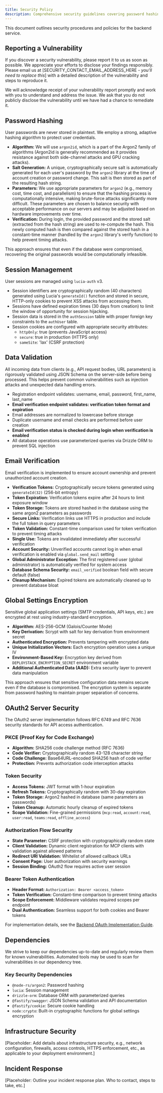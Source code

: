 ```yaml
---
title: Security Policy
description: Comprehensive security guidelines covering password hashing, session management, encryption, and vulnerability reporting for DeployStack Backend.
---
```



This document outlines security procedures and policies for the backend service.

## Reporting a Vulnerability

If you discover a security vulnerability, please report it to us as soon as possible. We appreciate your efforts to disclose your findings responsibly. Please email us at [SECURITY_CONTACT_EMAIL_ADDRESS_HERE - *you'll need to replace this*] with a detailed description of the vulnerability and steps to reproduce it.

We will acknowledge receipt of your vulnerability report promptly and work with you to understand and address the issue. We ask that you do not publicly disclose the vulnerability until we have had a chance to remediate it.

## Password Hashing

User passwords are never stored in plaintext. We employ a strong, adaptive hashing algorithm to protect user credentials.

- **Algorithm:** We will use `argon2id`, which is a part of the Argon2 family of algorithms (Argon2id is generally recommended as it provides resistance against both side-channel attacks and GPU cracking attacks).
- **Salt Generation:** A unique, cryptographically secure salt is automatically generated for each user's password by the `argon2` library at the time of account creation or password change. This salt is then stored as part of the resulting hash string.
- **Parameters:** We use appropriate parameters for `argon2` (e.g., memory cost, time cost, and parallelism) to ensure that the hashing process is computationally intensive, making brute-force attacks significantly more difficult. These parameters are chosen to balance security with acceptable performance on our servers and may be adjusted based on hardware improvements over time.
- **Verification:** During login, the provided password and the stored salt (extracted from the hash string) are used to re-compute the hash. This newly computed hash is then compared against the stored hash in a constant-time manner (handled by the `argon2` library's verify function) to help prevent timing attacks.

This approach ensures that even if the database were compromised, recovering the original passwords would be computationally infeasible.

## Session Management

User sessions are managed using `lucia-auth` v3.

- Session identifiers are cryptographically random (40 characters) generated using Lucia's `generateId()` function and stored in secure, HTTP-only cookies to prevent XSS attacks from accessing them.
- Sessions have defined expiration times (30 days from creation) to limit the window of opportunity for session hijacking.
- Session data is stored in the `authSession` table with proper foreign key constraints to the `authUser` table.
- Session cookies are configured with appropriate security attributes:
  - `httpOnly`: true (prevents JavaScript access)
  - `secure`: true in production (HTTPS only)
  - `sameSite`: 'lax' (CSRF protection)

## Data Validation

All incoming data from clients (e.g., API request bodies, URL parameters) is rigorously validated using JSON Schema on the server-side before being processed. This helps prevent common vulnerabilities such as injection attacks and unexpected data handling errors.

- Registration endpoint validates: username, email, password, first_name, last_name
- **Email verification endpoint validates: verification token format and expiration**
- Email addresses are normalized to lowercase before storage
- Duplicate username and email checks are performed before user creation
- **Email verification status is checked during login when verification is enabled**
- All database operations use parameterized queries via Drizzle ORM to prevent SQL injection

## Email Verification

Email verification is implemented to ensure account ownership and prevent unauthorized account creation.

- **Verification Tokens:** Cryptographically secure tokens generated using `generateId(32)` (256-bit entropy)
- **Token Expiration:** Verification tokens expire after 24 hours to limit exposure window
- **Token Storage:** Tokens are stored hashed in the database using the same argon2 parameters as passwords
- **Secure Links:** Verification links use HTTPS in production and include the full token in query parameters
- **Token Validation:** Constant-time comparison used for token verification to prevent timing attacks
- **Single Use:** Tokens are invalidated immediately after successful verification
- **Account Security:** Unverified accounts cannot log in when email verification is enabled via `global.send_mail` setting
- **Global Administrator Exception:** The first registered user (global administrator) is automatically verified for system access
- **Database Schema Security:** `email_verified` boolean field with secure default (false)
- **Cleanup Mechanism:** Expired tokens are automatically cleaned up to prevent database bloat

## Global Settings Encryption

Sensitive global application settings (SMTP credentials, API keys, etc.) are encrypted at rest using industry-standard encryption.

- **Algorithm:** AES-256-GCM (Galois/Counter Mode)
- **Key Derivation:** Scrypt with salt for key derivation from environment secret
- **Authenticated Encryption:** Prevents tampering with encrypted data
- **Unique Initialization Vectors:** Each encryption operation uses a unique IV
- **Environment-Based Key:** Encryption key derived from `DEPLOYSTACK_ENCRYPTION_SECRET` environment variable
- **Additional Authenticated Data (AAD):** Extra security layer to prevent data manipulation

This approach ensures that sensitive configuration data remains secure even if the database is compromised. The encryption system is separate from password hashing to maintain proper separation of concerns.

## OAuth2 Server Security

The OAuth2 server implementation follows RFC 6749 and RFC 7636 security standards for API access authentication.

### PKCE (Proof Key for Code Exchange)
- **Algorithm:** SHA256 code challenge method (RFC 7636)
- **Code Verifier:** Cryptographically random 43-128 character string
- **Code Challenge:** Base64URL-encoded SHA256 hash of code verifier
- **Protection:** Prevents authorization code interception attacks

### Token Security
- **Access Tokens:** JWT format with 1-hour expiration
- **Refresh Tokens:** Cryptographically random with 30-day expiration
- **Token Storage:** Argon2 hashed in database (same parameters as passwords)
- **Token Cleanup:** Automatic hourly cleanup of expired tokens
- **Scope Validation:** Fine-grained permissions (`mcp:read`, `account:read`, `user:read`, `teams:read`, `offline_access`)

### Authorization Flow Security
- **State Parameter:** CSRF protection with cryptographically random state
- **Client Validation:** Dynamic client registration for MCP clients with validation against allowed patterns
- **Redirect URI Validation:** Whitelist of allowed callback URLs
- **Consent Page:** User authorization with security warnings
- **Session Binding:** OAuth2 flow requires active user session

### Bearer Token Authentication
- **Header Format:** `Authorization: Bearer <access_token>`
- **Token Verification:** Constant-time comparison to prevent timing attacks
- **Scope Enforcement:** Middleware validates required scopes per endpoint
- **Dual Authentication:** Seamless support for both cookies and Bearer tokens

For implementation details, see the [Backend OAuth Implementation Guide](/development/backend/oauth-providers).

## Dependencies

We strive to keep our dependencies up-to-date and regularly review them for known vulnerabilities. Automated tools may be used to scan for vulnerabilities in our dependency tree.

### Key Security Dependencies

- `@node-rs/argon2`: Password hashing
- `lucia`: Session management
- `drizzle-orm`: Database ORM with parameterized queries
- `@fastify/swagger`: JSON Schema validation and API documentation
- `@fastify/cookie`: Secure cookie handling
- `node:crypto`: Built-in cryptographic functions for global settings encryption

## Infrastructure Security

[Placeholder: Add details about infrastructure security, e.g., network configuration, firewalls, access controls, HTTPS enforcement, etc., as applicable to your deployment environment.]

## Incident Response

[Placeholder: Outline your incident response plan. Who to contact, steps to take, etc.]
